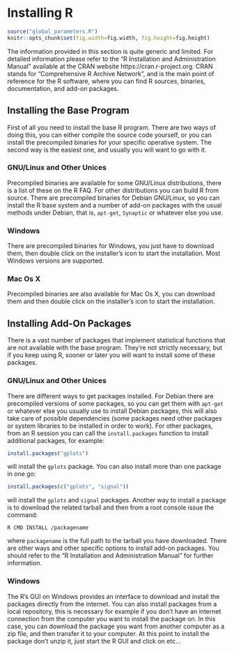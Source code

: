 # Installing R {#intro}

```r
source("global_parameters.R")
knitr::opts_chunk$set(fig.width=fig.width, fig.height=fig.height)
```

The information provided in this section is quite generic and limited. For detailed information please refer to the "R Installation and Administration Manual" available at the CRAN website https://cran.r-project.org. CRAN stands for "Comprehensive R Archive Network", and is the main point of reference for the R software, where you can find R sources, binaries, documentation, and add-on packages.

## Installing the Base Program

First of all you need to install the base R program. There are two ways of doing this, you can either compile the source code yourself, or you can install the precompiled binaries for your specific operative system. The second way is the easiest one, and usually you will want to go with it.

### GNU/Linux and Other Unices

Precompiled binaries are available for some GNU/Linux distributions, there is a list of these on the R FAQ. For other distributions you can build R from source.
There are precompiled binaries for Debian GNU/Linux, so you can install the R base system and a number of add-on packages with the usual methods under Debian, that is, `apt-get`, `Synaptic` or whatever else you use.

### Windows

There are precompiled binaries for Windows, you just have to download them, then double click on the installer's icon to start the installation. Most Windows versions are supported.

### Mac Os X

Precompiled binaries are also available for Mac Os X, you can download them and then double click on the installer's icon to start the installation.


## Installing Add-On Packages

There is a vast number of packages that implement statistical functions that are not available with the base program. They're not strictly necessary, but if you keep using R, sooner or later you will want to install some of these packages.

### GNU/Linux and Other Unices

There are different ways to get packages installed. For Debian there are precompiled versions of some packages, so you can get them with `apt-get` or whatever else you usually use to install Debian packages, this will also take care of possible dependencies (some packages need other packages or system libraries to be installed in order to work). For other packages, from an R session you can call the `install.packages` function to install additional packages, for example:
```r
install.packages("gplots")
```
will install the `gplots` package. You can also install more than one package in one go:
```r
install.packages(c("gplots", "signal"))
```
will install the `gplots` and `signal` packages. Another way to install a package is to download the related tarball and then from a root console issue the command:

	R CMD INSTALL /packagename

where `packagename` is the full path to the tarball you have downloaded. There are other ways and other specific options to install add-on packages. You should refer to the "R Installation and Administration Manual" for further information. 

### Windows

The R's GUI on Windows provides an interface to download and install the packages directly from the internet. You can also install packages from a local repository, this is necessary for example if you don't have an internet connection from the computer you want to install the package on. In this case, you can download the package you want from another computer as a zip file, and then transfer it to your computer. At this point to install the package don't unzip it, just start the R GUI and click on etc...


